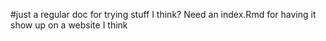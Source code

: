 #just a regular doc for trying stuff I think? Need an index.Rmd for having it show up on a website I think